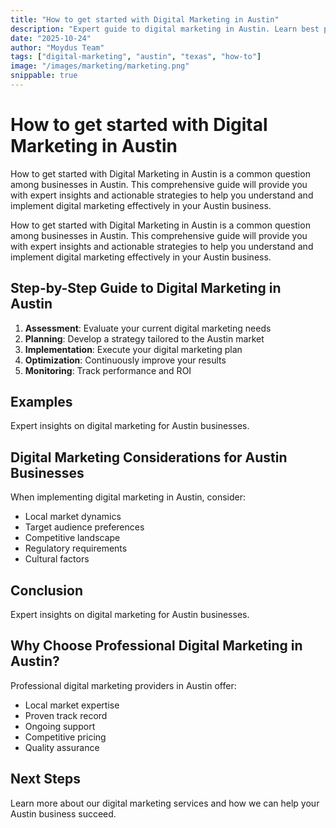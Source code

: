 ```yaml
---
title: "How to get started with Digital Marketing in Austin"
description: "Expert guide to digital marketing in Austin. Learn best practices, pricing, and strategies for Austin businesses."
date: "2025-10-24"
author: "Moydus Team"
tags: ["digital-marketing", "austin", "texas", "how-to"]
image: "/images/marketing/marketing.png"
snippable: true
---
```


# How to get started with Digital Marketing in Austin

How to get started with Digital Marketing in Austin is a common question among businesses in Austin. This comprehensive guide will provide you with expert insights and actionable strategies to help you understand and implement digital marketing effectively in your Austin business.

How to get started with Digital Marketing in Austin is a common question among businesses in Austin. This comprehensive guide will provide you with expert insights and actionable strategies to help you understand and implement digital marketing effectively in your Austin business.

## Step-by-Step Guide to Digital Marketing in Austin

1. **Assessment**: Evaluate your current digital marketing needs
2. **Planning**: Develop a strategy tailored to the Austin market
3. **Implementation**: Execute your digital marketing plan
4. **Optimization**: Continuously improve your results
5. **Monitoring**: Track performance and ROI

## Examples

Expert insights on digital marketing for Austin businesses.

## Digital Marketing Considerations for Austin Businesses

When implementing digital marketing in Austin, consider:
- Local market dynamics
- Target audience preferences
- Competitive landscape
- Regulatory requirements
- Cultural factors

## Conclusion

Expert insights on digital marketing for Austin businesses.

## Why Choose Professional Digital Marketing in Austin?

Professional digital marketing providers in Austin offer:
- Local market expertise
- Proven track record
- Ongoing support
- Competitive pricing
- Quality assurance

## Next Steps

Learn more about our digital marketing services and how we can help your Austin business succeed.

<GeoCTA 
  city="Austin"
  service="Digital Marketing"
  ctaText="Get Started Today"
/>
